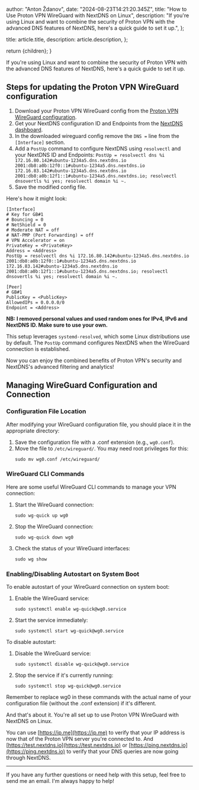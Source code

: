 
  author: "Anton Ždanov",
  date: "2024-08-23T14:21:20.345Z",
  title:
    "How to Use Proton VPN WireGuard with NextDNS on Linux",
  description:
    "If you're using Linux and want to combine the security of Proton VPN with the advanced DNS features of NextDNS, here's a quick guide to set it up.",
};

  title: article.title,
  description: article.description,
};

  return <ArticleLayout article={article}>{children}</ArticleLayout>;
}

If you're using Linux and want to combine the security of Proton VPN with the advanced DNS features of NextDNS, here's a quick guide to set it up.

## Steps for updating the Proton VPN WireGuard configuration

1. Download your Proton VPN WireGuard config from the [Proton VPN WireGuard configuration](https://account.proton.me/u/0/vpn/WireGuard).
2. Get your NextDNS configuration ID and Endpoints from the [NextDNS dashboard](https://my.nextdns.io).
4. In the downloaded wireguard config remove the `DNS =` line from the `[Interface]` section.
5. Add a `PostUp` command to configure NextDNS using `resolvectl` and your NextDNS ID and Endpoints: `PostUp = resolvectl dns %i 172.16.80.142#ubuntu-1234a5.dns.nextdns.io 2001:db8:a0b:12f0::1#ubuntu-1234a5.dns.nextdns.io 172.16.83.142#ubuntu-1234a5.dns.nextdns.io 2001:db8:a0b:12f1::1#ubuntu-1234a5.dns.nextdns.io; resolvectl dnsovertls %i yes; resolvectl domain %i ~.`
6. Save the modified config file.

Here's how it might look:
```text
[Interface]
# Key for GB#1
# Bouncing = 0
# NetShield = 0
# Moderate NAT = off
# NAT-PMP (Port Forwarding) = off
# VPN Accelerator = on
PrivateKey = <PrivateKey>
Address = <Address>
PostUp = resolvectl dns %i 172.16.80.142#ubuntu-1234a5.dns.nextdns.io 2001:db8:a0b:12f0::1#ubuntu-1234a5.dns.nextdns.io 172.16.83.142#ubuntu-1234a5.dns.nextdns.io 2001:db8:a0b:12f1::1#ubuntu-1234a5.dns.nextdns.io; resolvectl dnsovertls %i yes; resolvectl domain %i ~.

[Peer]
# GB#1
PublicKey = <PublicKey>
AllowedIPs = 0.0.0.0/0
Endpoint = <Address>
```

**NB: I removed personal values and used random ones for IPv4, IPv6 and NextDNS ID. Make sure to use your own.**

This setup leverages `systemd-resolved`, which some Linux distributions use by default. The `PostUp` command configures NextDNS when the WireGuard connection is established.

Now you can enjoy the combined benefits of Proton VPN's security and NextDNS's advanced filtering and analytics!

## Managing WireGuard Configuration and Connection

### Configuration File Location

After modifying your WireGuard configuration file, you should place it in the appropriate directory:

1. Save the configuration file with a .conf extension (e.g., `wg0.conf`).
2. Move the file to `/etc/wireguard/`. You may need root privileges for this:
    ```text
    sudo mv wg0.conf /etc/wireguard/
    ```

### WireGuard CLI Commands

Here are some useful WireGuard CLI commands to manage your VPN connection:

1. Start the WireGuard connection:
    ```text
    sudo wg-quick up wg0
    ```

2. Stop the WireGuard connection:
    ```text
    sudo wg-quick down wg0
    ```

3. Check the status of your WireGuard interfaces:
    ```text
    sudo wg show
    ```

### Enabling/Disabling Autostart on System Boot
To enable autostart of your WireGuard connection on system boot:

1. Enable the WireGuard service:
    ```text
    sudo systemctl enable wg-quick@wg0.service
    ```

2. Start the service immediately:
    ```text
    sudo systemctl start wg-quick@wg0.service
    ```

To disable autostart:

1. Disable the WireGuard service:
    ```text
    sudo systemctl disable wg-quick@wg0.service
    ```

2. Stop the service if it's currently running:
    ```text
    sudo systemctl stop wg-quick@wg0.service
    ```

Remember to replace wg0 in these commands with the actual name of your configuration file (without the .conf extension) if it's different.

And that's about it. You're all set up to use Proton VPN WireGuard with NextDNS on Linux.

You can use [https://ip.me](https://ip.me) to verify that your IP address is now that of the Proton VPN server you're connected to.
And [https://test.nextdns.io](https://test.nextdns.io) or [https://ping.nextdns.io](https://ping.nextdns.io) to verify that your DNS queries are now going through NextDNS.

---

If you have any further questions or need help with this setup, feel free to send me an email. I'm always happy to help!
